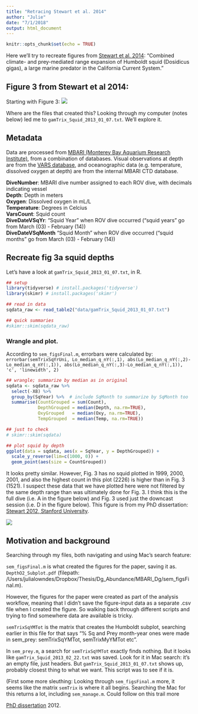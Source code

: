 ```yaml
---
title: "Retracing Stewart et al. 2014"
author: "Julie"
date: "7/1/2018"
output: html_document
---
```


```r
knitr::opts_chunk$set(echo = TRUE)
```

Here we'll try to recreate figures from [Stewart et al. 2014](http://onlinelibrary.wiley.com/doi/10.1111/gcb.12502/abstract): "Combined climate- and prey-mediated range expansion of Humboldt squid (Dosidicus gigas), a large marine predator in the California Current System."

## Figure 3 from Stewart et al 2014:

Starting with Figure 3:
![](img/Stewart_et_al_2014_Fig3.png)

Where are the files that created this? Looking through my computer (notes below) led me to `gamTrix_Squid_2013_01_07.txt`. We'll explore it.

## Metadata 

Data are processed from [MBARI (Monterey Bay Aquarium Research Institute)](https://www.mbari.org), from a combination of databases. Visual observations at depth are from the [VARS database](https://www.mbari.org/products/research-software/video-annotation-and-reference-system-vars/), and oceanographic data (e.g. temperature, dissolved oxygen at depth) are from the internal MBARI CTD database. 

**DiveNumber**: MBARI dive number assigned to each ROV dive, with decimals indicating vessel  
**Depth**: Depth in meters   
**Oxygen**: Dissolved oxygen in mL/L  
**Temperature**: Degrees in Celcius  
**VarsCount**: Squid count  
**DiveDateVSqYr**: "Squid Year" when ROV dive occurred ("squid years" go from March (03) - February (14))  
**DiveDateVSqMonth** "Squid Month" when ROV dive occurred ("squid months" go from March (03) - February   (14))


## Recreate fig 3a squid depths

Let's have a look at `gamTrix_Squid_2013_01_07.txt`, in R.

```r
## setup
library(tidyverse) # install.packages('tidyverse')
library(skimr) # install.packages('skimr')

## read in data
sqdata_raw <- read_table2("data/gamTrix_Squid_2013_01_07.txt")

## quick summaries
#skimr::skim(sqdata_raw)
```

### Wrangle and plot. 

According to `sem_figsFinal.m`, errorbars were calculated by: 
`errorbar(semTrixSqYrUni, Lo_median_q_nY(:,1), abs(Lo_median_q_nY(:,2)-Lo_median_q_nY(:,1)), abs(Lo_median_q_nY(:,3)-Lo_median_q_nY(:,1)), 'c', 'linewidth', 2)`

```r
## wrangle; summarize by median as in original
sqdata <- sqdata_raw %>%
  select(-X8) %>%
  group_by(SqYear) %>%  # include SqMonth to summarize by SqMonth too
  summarise(CountGrouped = sum(Count),
            DepthGrouped = median(Depth, na.rm=TRUE),
            OxyGrouped   = median(Oxy, na.rm=TRUE),
            TempGrouped  = median(Temp, na.rm=TRUE))

## just to check
# skimr::skim(sqdata)

## plot squid by depth
ggplot(data = sqdata, aes(x = SqYear, y = DepthGrouped)) +
  scale_y_reverse(lim=c(1000, 0)) +
  geom_point(aes(size = CountGrouped))
```

It looks pretty similar. However, Fig. 3 has no squid plotted in 1999, 2000, 2001, and also the highest count in this plot (2226) is higher than in Fig. 3 (1521). I suspect these data that we have plotted here were not filtered by the same depth range than was ultimately done for Fig. 3. I think this is the full dive (i.e. A in the figure below) and Fig. 3 used just the downcast session (i.e. D in the figure below). This figure is from my PhD dissertation: [Stewart 2012, Stanford University](https://purl.stanford.edu/pb685tk3754).

![](img/Stewart_2012_Fig4-1.png)


## Motivation and background


Searching through my files, both navigating and using Mac's search feature:

`sem_figsFinal.m` is what created the figures for the paper, saving it as. `DepthO2_Subplot.pdf` (filepath: /Users/julialowndes/Dropbox/Thesis/Dg_Abundance/MBARI_Dg/sem_figsFinal.m).

However, the figures for the paper were created as part of the analysis workflow, meaning that I didn't save the figure-input data as a separate .csv file when I created the figure. So walking back through different scripts and trying to find somewhere data are available is tricky.

`semTrixSqYMTot` is the matrix that creates the Humboldt subplot, searching earlier in this file for that says "% Sq and Prey month-year ones were made in sem_prey: semTrixSqYMTot, semTrixMyYMTot etc".

In `sem_prey.m`, a search for `semTrixSqYMTot` exactly finds nothing. But it looks like `gamTrix_Squid_2013_02_22.txt` was saved. Look for it in Mac search: it's an empty file, just headers. But `gamTrix_Squid_2013_01_07.txt` shows up, probably closest thing to what we want. This script was to see if it is. 

(First some more sleuthing: Looking through `sem_figsFinal.m` more, it seems like the matrix `semTrix` is where it all begins. Searching the Mac for this returns a lot, including `sem_manage.m`. Could follow on this trail more


[PhD dissertation](https://purl.stanford.edu/pb685tk3754) 2012.